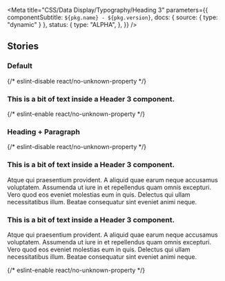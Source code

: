 
<Meta
  title="CSS/Data Display/Typography/Heading 3"
  parameters={{
    componentSubtitle: `${pkg.name} - ${pkg.version}`,
    docs: { source: { type: "dynamic" } },
    status: {
      type: "ALPHA",
    },
  }}
/>

<DesignTokenDocBlock categoryName="Heading3" viewType="table" />

## Stories

### Default

<Canvas>
  {/* eslint-disable react/no-unknown-property */}
  <Story name="Default">
    <h3 class="utrecht-heading-3">This is a bit of text inside a Header 3 component.</h3>
  </Story>
  {/* eslint-enable react/no-unknown-property */}
</Canvas>

### Heading + Paragraph

<Canvas>
  {/* eslint-disable react/no-unknown-property */}
  <Story name="Heading + Paragraph">
    <h3 class="utrecht-heading-3">This is a bit of text inside a Header 3 component.</h3>
    <p class="utrecht-paragraph">
      Atque qui praesentium provident. A aliquid quae earum neque accusamus voluptatem. Assumenda ut iure in et
      repellendus quam omnis excepturi. Vero quod eos eveniet molestias eum in quis. Delectus qui ullam necessitatibus
      illum. Beatae consequatur sint eveniet animi neque.
    </p>
    <h3 class="utrecht-heading-3">This is a bit of text inside a Header 3 component.</h3>
    <p class="utrecht-paragraph">
      Atque qui praesentium provident. A aliquid quae earum neque accusamus voluptatem. Assumenda ut iure in et
      repellendus quam omnis excepturi. Vero quod eos eveniet molestias eum in quis. Delectus qui ullam necessitatibus
      illum. Beatae consequatur sint eveniet animi neque.
    </p>
  </Story>
  {/* eslint-enable react/no-unknown-property */}
</Canvas>

